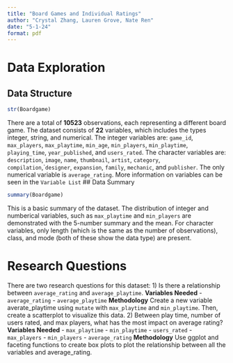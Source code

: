```yaml
---
title: "Board Games and Individual Ratings"
author: "Crystal Zhang, Lauren Grove, Nate Ren"
date: "5-1-24"
format: pdf
---
```


# Data Exploration 
## Data Structure 
```r
str(Boardgame)
```
There are a total of **10523** observations, each representing a different board game.
The dataset consists of **22** variables, which includes the types integer, string, and numerical. 
The integer variables are: `game_id`, `max_players`, `max_playtime`, `min_age`, ` min_players`, `min_playtime`, `playing_time`, `year_published`, and `users_rated`.
The character variables are: `description`, `image`, `name`, `thumbnail`, `artist`, `category`, `compilation`,``designer`, `expansion`, `family`, `mechanic`, and `publisher`. 
The only numerical variable is `average_rating`. 
More information on variables can be seen in the `Variable List` 
## Data Summary 
```r
summary(Boardgame)
```
This is a basic summary of the dataset. 
The distribution of integer and numberical variables, such as `max_playtime` and `min_players` are demonstrated with the 5-number summary and the mean. 
For character variables, only length (which is the same as the number of observations), class, and mode (both of these show the data type) are present.

# Research Questions
There are two research questions for this dataset: 
1) Is there a relationship between `average_rating` and `average_playtime`. 
      **Variables Needed**
        - `average_rating`
        - `average_playtime`
      **Methodology** 
        Create a new variable averate_playtime using `mutate` with `max_playtime` and `min_playtime`. Then, create a scatterplot to visualize this data. 
2) Between play time, number of users rated, and max players, what has the most impact on average rating? 
      **Variables Needed**
        - `max_playtime`
        - `min_playtime`
        - `users_rated`
        - `max_players`
        - `min_players`
        - `average_rating`
      **Methodology** 
        Use ggplot and faceting functions to create box plots to plot the relationship between all the variables and average_rating. 
